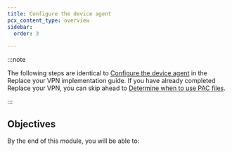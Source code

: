 ```yaml
---
title: Configure the device agent
pcx_content_type: overview
sidebar:
  order: 3

---
```



<Render file="zero-trust/configure-device-agent-description" />

:::note


The following steps are identical to [Configure the device agent](/learning-paths/secure-internet-traffic/configure-device-agent/) in the Replace your VPN implementation guide. If you have already completed Replace your VPN, you can skip ahead to [Determine when to use PAC files](/learning-paths/secure-internet-traffic/configure-device-agent/pac-files/).


:::

## Objectives

By the end of this module, you will be able to:

<Render file="zero-trust/configure-device-agent-objectives" />
